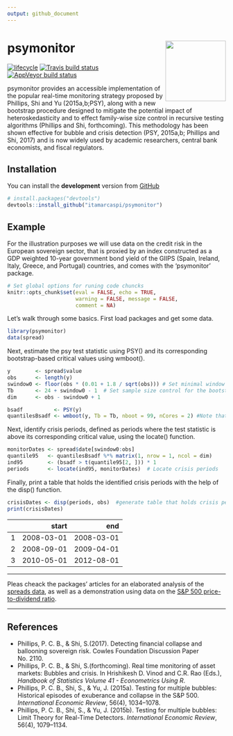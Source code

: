 ```yaml
---
output: github_document
---
```


<!-- README.md is generated from README.Rmd. Please edit that file -->


# psymonitor <img src="man/figures/logo.png" align="right" height=139/>


[![lifecycle](https://img.shields.io/badge/lifecycle-experimental-orange.svg)](https://www.tidyverse.org/lifecycle/#experimental)
[![Travis build status](https://travis-ci.org/itamarcaspi/psymonitor.svg?branch=master)](https://travis-ci.org/itamarcaspi/psymonitor)
[![AppVeyor build status](https://ci.appveyor.com/api/projects/status/github/itamarcaspi/psymonitor?branch=master&svg=true)](https://ci.appveyor.com/project/itamarcaspi/psymonitor)


psymonitor provides an accessible implementation of the popular real-time monitoring strategy proposed by Phillips, Shi and Yu (2015a,b;PSY), along with a new bootstrap procedure designed to mitigate the potential impact of heteroskedasticity and to effect family-wise size control in recursive testing algorithms (Phillips and Shi, forthcoming). This methodology has been shown effective for bubble and crisis detection (PSY, 2015a,b; Phillips and Shi, 2017) and is now widely used by academic researchers, central bank economists, and fiscal regulators.

## Installation

You can install the **development** version from
[GitHub](https://github.com/itamarcaspi/psymonitor/)

```r
# install.packages("devtools")
devtools::install_github("itamarcaspi/psymonitor")
```

## Example

For the illustration purposes we will use data on the credit risk in the European sovereign sector, that is proxied by an index constructed as a GDP weighted 10-year government bond yield of the GIIPS (Spain, Ireland, Italy, Greece, and Portugal) countries, and comes with the 'psymonitor' package.


```r
# Set global options for runing code chuncks
knitr::opts_chunk$set(eval = FALSE, echo = TRUE,
                      warning = FALSE, message = FALSE,
                      comment = NA)
```

Let’s walk through some basics. First load packages and get some data.

```r
library(psymonitor)
data(spread)

```

Next, estimate the psy test statistic using PSY() and its corresponding bootstrap-based critical values using wmboot().

```r
y        <- spread$value
obs      <- length(y)
swindow0 <- floor(obs * (0.01 + 1.8 / sqrt(obs))) # Set minimal window size
Tb       <- 24 + swindow0 - 1  # Set sample size control for the bootstrap precedure
dim      <- obs - swindow0 + 1

bsadf          <- PSY(y)
quantilesBsadf <- wmboot(y, Tb = Tb, nboot = 99, nCores = 2) #Note that the number of cores is arbitrarily set to 2.

```

Next, identify crisis periods, defined as periods where the test statistic is above its corresponding critical value, using the locate() function.

```r
monitorDates <- spread$date[swindow0:obs]
quantile95   <- quantilesBsadf %*% matrix(1, nrow = 1, ncol = dim)
ind95        <- (bsadf > t(quantile95[2, ])) * 1
periods      <- locate(ind95, monitorDates)  # Locate crisis periods
```

Finally, print a table that holds the identified crisis periods with the help of the disp() function.

```r
crisisDates <- disp(periods, obs)  #generate table that holds crisis periods
print(crisisDates)
```
       
|   |  start     |  end       |
|--:|-----------:|-----------:|
|  1|  2008-03-01|  2008-03-01|
|  2|  2008-09-01|  2009-04-01|
|  3|  2010-05-01|  2012-08-01|

---

Pleas cheack the packages' articles for an elaborated analysis of the [spreads data](https://itamarcaspi.github.io/psymonitor/articles/illustrationSNP.html), as well as a demonstration using data on the [S&P 500 price-to-dividend ratio](https://itamarcaspi.github.io/psymonitor/articles/illustrationBONDS.html).

---

## References
  * Phillips, P. C. B., & Shi, S.(2017). Detecting financial collapse and ballooning sovereign risk. Cowles Foundation Discussion Paper No. 2110.
  * Phillips, P. C. B., & Shi, S.(forthcoming). Real time monitoring of asset markets: Bubbles and crisis. In Hrishikesh D. Vinod and C.R. Rao (Eds.), *Handbook of Statistics Volume 41 - Econometrics Using R*.
  * Phillips, P. C. B., Shi, S., & Yu, J. (2015a).  Testing for multiple bubbles: Historical episodes of exuberance and collapse in the S&P 500. *International Economic Review*, 56(4), 1034--1078.
  * Phillips, P. C. B., Shi, S., & Yu, J. (2015b). Testing for multiple bubbles: Limit Theory for Real-Time Detectors. *International Economic Review*, 56(4), 1079--1134.
  
  
